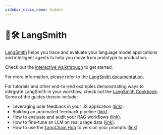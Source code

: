 ```yaml
---
sidebar_class_name: hidden
---
```


# 🦜🛠️ LangSmith

[LangSmith](https://smith.langchain.com) helps you trace and evaluate your language model applications and intelligent agents to help you
move from prototype to production.

Check out the [interactive walkthrough](/docs/langsmith/walkthrough) to get started.

For more information, please refer to the [LangSmith documentation](https://docs.smith.langchain.com/).

For tutorials and other end-to-end examples demonstrating ways to integrate LangSmith in your workflow,
check out the [LangSmith Cookbook](https://github.com/langchain-ai/langsmith-cookbook). Some of the guides therein include:

- Leveraging user feedback in your JS application ([link](https://github.com/langchain-ai/langsmith-cookbook/blob/main/feedback-examples/nextjs/README.md)).
- Building an automated feedback pipeline ([link](https://github.com/langchain-ai/langsmith-cookbook/blob/main/feedback-examples/algorithmic-feedback/algorithmic_feedback.ipynb)).
- How to evaluate and audit your RAG workflows ([link](https://github.com/langchain-ai/langsmith-cookbook/tree/main/testing-examples/qa-correctness)).
- How to fine-tune an LLM on real usage data ([link](https://github.com/langchain-ai/langsmith-cookbook/blob/main/fine-tuning-examples/export-to-openai/fine-tuning-on-chat-runs.ipynb)).
- How to use the [LangChain Hub](https://smith.langchain.com/hub) to version your prompts ([link](https://github.com/langchain-ai/langsmith-cookbook/blob/main/hub-examples/retrieval-qa-chain/retrieval-qa.ipynb))
